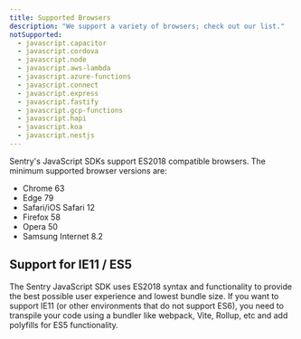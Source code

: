 ```yaml
---
title: Supported Browsers
description: "We support a variety of browsers; check out our list."
notSupported:
  - javascript.capacitor
  - javascript.cordova
  - javascript.node
  - javascript.aws-lambda
  - javascript.azure-functions
  - javascript.connect
  - javascript.express
  - javascript.fastify
  - javascript.gcp-functions
  - javascript.hapi
  - javascript.koa
  - javascript.nestjs
---
```


Sentry's JavaScript SDKs support ES2018 compatible browsers. The minimum supported browser versions are:

- Chrome 63
- Edge 79
- Safari/iOS Safari 12
- Firefox 58
- Opera 50
- Samsung Internet 8.2

## Support for IE11 / ES5

The Sentry JavaScript SDK uses ES2018 syntax and functionality to provide the best possible user experience and lowest bundle size. If you want to support IE11 (or other environments that do not support ES6), you need to transpile your code using a bundler like webpack, Vite, Rollup, etc and add polyfills for ES5 functionality.
